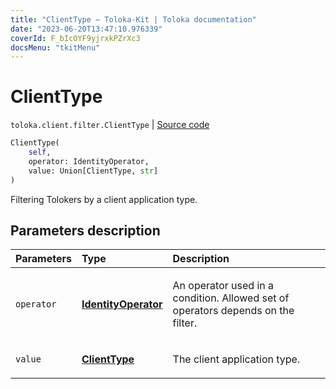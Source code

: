 ```yaml
---
title: "ClientType — Toloka-Kit | Toloka documentation"
date: "2023-06-20T13:47:10.976339"
coverId: F_bIcOYF9yjrxkPZrXc3
docsMenu: "tkitMenu"
---
```


# ClientType

`toloka.client.filter.ClientType` | [Source code](https://github.com/Toloka/toloka-kit/blob/v1.2.0/src/client/filter.py#L534)

```python
ClientType(
    self,
    operator: IdentityOperator,
    value: Union[ClientType, str]
)
```

Filtering Tolokers by a client application type.

## Parameters description

| Parameters | Type | Description |
| :----------| :----| :-----------|
`operator`|**[IdentityOperator](/docs/toloka-kit/reference/toloka.client.primitives.operators.IdentityOperator)**|<p>An operator used in a condition. Allowed set of operators depends on the filter.</p>
`value`|**[ClientType](/docs/toloka-kit/reference/toloka.client.filter.ClientType.ClientType)**|<p>The client application type.</p>